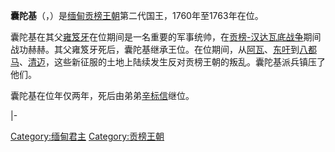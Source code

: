 {{Infobox royalty
| type                 = monarch
| name                 = 囊陀基 <br/> {{lang-my-Mymr|နောင်တော်ကြီး}}
| image                = 
| caption              = 
| reign                = 1760年5月11日–1763年11月28日
| coronation           = 1760年7月26日
| succession           = [[缅甸君主列表|缅甸国王]]
| predecessor          = [[雍笈牙|雍笈牙]]
| successor            = [[辛标信|辛标信]]
| reg-type             = [[副王_(東南亞)|副王]]
| regent               = [[辛标信|辛标信]]
|succession1          = [[緬甸|緬甸]][[副王_(東南亞)|副王]]
|reign1               = 1752年4月 – 1760年5月11日
|reign-type1 = 任職
|coronation1 = [[雍笈牙|雍笈牙]]
|cor-type1 = 任命
|predecessor1         = [[摩訶達馬亞扎迪勃底|摩訶達馬亞扎迪勃底]]（[[東吁王朝|東吁王朝]]）
|successor1           = [[辛标信|辛标信]]
| spouse               = 星波吴（Shin Hpo U ） <br/>總共6名王后
| issue                = 5子2女，其中包括[[莽莽|莽莽]]
| issue-link           =
| issue-pipe           = 
| full name            = 貌劳 <br/> {{my|မောင်လောက်}}
| house                = [[贡榜王朝|贡榜王朝]]
| father               = [[雍笈牙|雍笈牙]]
| mother               = 云山（Yun San）
| birth_date           = 1734年8月10日
| birth_place          = [[瑞保|瑞保]]
| death_date           = {{death date and age|1763|11|28|1734|8|10|df=y}}
| death_place          = [[实皆省|实皆省]]
| date of burial       = 
| place of burial      = [[实皆省|实皆省]]
| religion             = [[上部座佛教|上部座佛教]]
| signature            = 
}}
{{Burmese characters}}
'''囊陀基'''（{{my|m=နောင်တော်ကြီးမင်း|y=Naungdawgyi}}，{{bd|1734年|8月10日|1763年|11月28日|}}）是[[缅甸|缅甸]][[贡榜王朝|贡榜王朝]]第二代国王，1760年至1763年在位。

囊陀基在其父[[雍笈牙|雍笈牙]]在位期间是一名重要的军事统帅，在[[贡榜-汉达瓦底战争|贡榜-汉达瓦底战争]]期间战功赫赫。其父雍笈牙死后，囊陀基继承王位。在位期间，从[[阿瓦|阿瓦]]、[[东吁县|东吁]]到[[八都马|八都马]]、[[清迈|清迈]]，这些新征服的土地上陆续发生反对贡榜王朝的叛乱。囊陀基派兵镇压了他们。

囊陀基在位年仅两年，死后由弟弟[[辛标信|辛标信]]继位。


{{start box}}
{{s-reg}}
{{s-before|[[雍笈牙|雍笈牙]]}}
{{s-title|[[缅甸君主列表|缅甸国王]]|1760年–1763年}}
{{s-after|[[辛标信|辛标信]]}}
{{s-roy}}
|-
{{s-vacant|last=[[摩訶達馬亞扎迪勃底|摩訶達馬亞扎迪勃底]]<br />{{small|（[[東吁王朝|東吁王朝]]）}} }}
{{s-ttl|title=[[缅甸|缅甸]][[副王_(東南亞)|副王]]|years=1752年–1760年}}
{{s-aft|after=[[辛标信|辛标信]]}}
{{end box}}
{{Burmese monarchs}}
[[Category:缅甸君主|Category:缅甸君主]]
[[Category:贡榜王朝|Category:贡榜王朝]]
